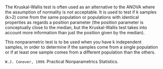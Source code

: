 The Kruskal-Wallis test is often used as an alternative to the ANOVA where the assumption of normality is not acceptable. It is used to test if k samples (k>2) come from the same population or populations with identical properties as regards a position parameter (the position parameter is conceptually close to the median, but the Kruskal-Wallis test takes into account more information than just the position given by the median).

This nonparametric test is to be used when you have k independent samples, in order to determine if the samples come from a single population or if at least one sample comes from a different population than the others.

`W.J. Conover, 1999`. Practical Nonparametrics Statistics.